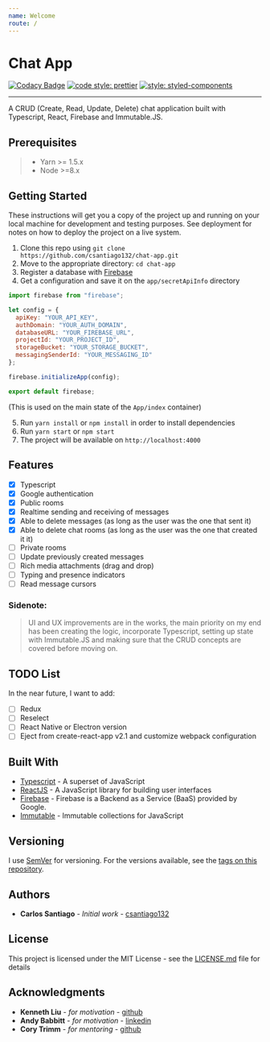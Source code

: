 ```yaml
---
name: Welcome
route: / 
---
```


# Chat App

[![Codacy Badge](https://api.codacy.com/project/badge/Grade/c08e6a879d464024b28be47c60b17a3a)](https://www.codacy.com/app/csantiago132/chat-app?utm_source=github.com&utm_medium=referral&utm_content=csantiago132/chat-app&utm_campaign=Badge_Grade)
[![code style: prettier](https://img.shields.io/badge/code_style-prettier-ff69b4.svg?style=flat-square)](https://github.com/prettier/prettier)
[![style: styled-components](https://img.shields.io/badge/style-%F0%9F%92%85%20styled--components-orange.svg?colorB=daa357&colorA=db748e)](https://github.com/styled-components/styled-components)

---

A CRUD (Create, Read, Update, Delete) chat application built with Typescript,
React, Firebase and Immutable.JS.

## Prerequisites

> - Yarn >= 1.5.x
> - Node >=8.x

## Getting Started

These instructions will get you a copy of the project up and running on your
local machine for development and testing purposes. See deployment for notes on
how to deploy the project on a live system.

1. Clone this repo using
   `git clone https://github.com/csantiago132/chat-app.git`
2. Move to the appropriate directory: `cd chat-app`
3. Register a database with
   [Firebase](https://firebase.google.com/docs/database/)
4. Get a configuration and save it on the `app/secretApiInfo` directory

```js
import firebase from "firebase";

let config = {
  apiKey: "YOUR_API_KEY",
  authDomain: "YOUR_AUTH_DOMAIN",
  databaseURL: "YOUR_FIREBASE_URL",
  projectId: "YOUR_PROJECT_ID",
  storageBucket: "YOUR_STORAGE_BUCKET",
  messagingSenderId: "YOUR_MESSAGING_ID"
};

firebase.initializeApp(config);

export default firebase;
```

(This is used on the main state of the `App/index` container)

5. Run `yarn install` or `npm install` in order to install dependencies
6. Run `yarn start` or `npm start`
7. The project will be available on `http://localhost:4000`

## Features

- [x] Typescript
- [x] Google authentication
- [x] Public rooms
- [x] Realtime sending and receiving of messages
- [x] Able to delete messages (as long as the user was the one that sent it)
- [x] Able to delete chat rooms (as long as the user was the one that created it
      it)
- [ ] Private rooms
- [ ] Update previously created messages
- [ ] Rich media attachments (drag and drop)
- [ ] Typing and presence indicators
- [ ] Read message cursors

### Sidenote:

> UI and UX improvements are in the works, the main priority on my end has been
> creating the logic, incorporate Typescript, setting up state with Immutable.JS
> and making sure that the CRUD concepts are covered before moving on.

## TODO List

In the near future, I want to add:

- [ ] Redux
- [ ] Reselect
- [ ] React Native or Electron version
- [ ] Eject from create-react-app v2.1 and customize webpack configuration

## Built With

- [Typescript](https://github.com/Microsoft/TypeScript) - A superset of
  JavaScript
- [ReactJS](https://reactjs.org/) - A JavaScript library for building user
  interfaces
- [Firebase](https://firebase.google.com/) - Firebase is a Backend as a Service
  (BaaS) provided by Google.
- [Immutable](http://facebook.github.io/immutable-js/) - Immutable collections
  for JavaScript

## Versioning

I use [SemVer](http://semver.org/) for versioning. For the versions available,
see the
[tags on this repository](https://github.com/csantiago132/chat-app/releases).

## Authors

- **Carlos Santiago** - _Initial work_ -
  [csantiago132](https://github.com/csantiago132)

## License

This project is licensed under the MIT License - see the
[LICENSE.md](https://github.com/csantiago132/chat-app/blob/develop/LICENSE.md) file for details

## Acknowledgments

- **Kenneth Liu** - _for motivation_ - [github](https://github.com/ksliu25)
- **Andy Babbitt** - _for motivation_ -
  [linkedin](https://www.linkedin.com/in/andy-babbitt-ba142319/)
- **Cory Trimm** - _for mentoring_ - [github](https://github.com/ctrimm)

